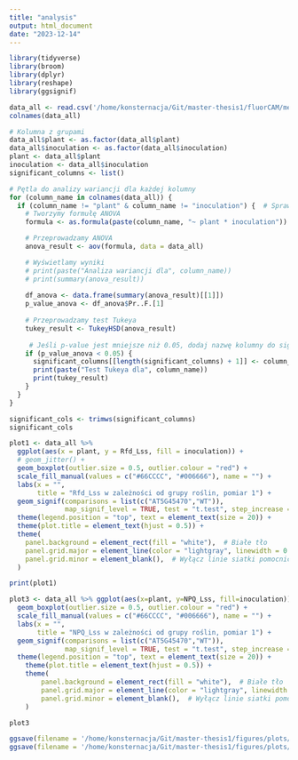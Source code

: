 ```yaml
---
title: "analysis"
output: html_document
date: "2023-12-14"
---
```


```r
library(tidyverse)
library(broom)
library(dplyr)
library(reshape)
library(ggsignif)
```

```r
data_all <- read.csv('/home/konsternacja/Git/master-thesis1/fluorCAM/measurement1/concatenated_file.tsv', sep = '\t')
colnames(data_all)
```


```r
# Kolumna z grupami
data_all$plant <- as.factor(data_all$plant)
data_all$inoculation <- as.factor(data_all$inoculation)
plant <- data_all$plant
inoculation <- data_all$inoculation
significant_columns <- list()

# Pętla do analizy wariancji dla każdej kolumny
for (column_name in colnames(data_all)) {
  if (column_name != "plant" & column_name != "inoculation") {  # Sprawdzamy kolumny inne niż 'plant' i 'inoculation'
    # Tworzymy formułę ANOVA
    formula <- as.formula(paste(column_name, "~ plant * inoculation"))

    # Przeprowadzamy ANOVA
    anova_result <- aov(formula, data = data_all)

    # Wyświetlamy wyniki
    # print(paste("Analiza wariancji dla", column_name))
    # print(summary(anova_result))
    
    df_anova <- data.frame(summary(anova_result)[[1]])
    p_value_anova <- df_anova$Pr..F.[1]
    
    # Przeprowadzamy test Tukeya
    tukey_result <- TukeyHSD(anova_result)
    
     # Jeśli p-value jest mniejsze niż 0.05, dodaj nazwę kolumny do significant_columns
    if (p_value_anova < 0.05) {
      significant_columns[[length(significant_columns) + 1]] <- column_name
      print(paste("Test Tukeya dla", column_name))
      print(tukey_result)
    }
  }
}
```

```r
significant_cols <- trimws(significant_columns)
significant_cols
```


```r
plot1 <- data_all %>% 
  ggplot(aes(x = plant, y = Rfd_Lss, fill = inoculation)) +
  # geom_jitter() +
  geom_boxplot(outlier.size = 0.5, outlier.colour = "red") +
  scale_fill_manual(values = c("#66CCCC", "#006666"), name = "") +
  labs(x = "",
       title = "Rfd_Lss w zależności od grupy roślin, pomiar 1") +
  geom_signif(comparisons = list(c("AT5G45470","WT")), 
              map_signif_level = TRUE, test = "t.test", step_increase = 0.2) +
  theme(legend.position = "top", text = element_text(size = 20)) +
  theme(plot.title = element_text(hjust = 0.5)) +
  theme(
    panel.background = element_rect(fill = "white"),  # Białe tło
    panel.grid.major = element_line(color = "lightgray", linewidth = 0.5), # Szare linie siatki
    panel.grid.minor = element_blank(),  # Wyłącz linie siatki pomocniczej
  )

print(plot1)
```


```r
plot3 <- data_all %>% ggplot(aes(x=plant, y=NPQ_Lss, fill=inoculation)) +
  geom_boxplot(outlier.size = 0.5, outlier.colour = "red") +
  scale_fill_manual(values = c("#66CCCC", "#006666"), name = "") +
  labs(x = "",
       title = "NPQ_Lss w zależności od grupy roślin, pomiar 1") +
  geom_signif(comparisons = list(c("AT5G45470","WT")), 
              map_signif_level = TRUE, test = "t.test", step_increase = 0.2) +
  theme(legend.position = "top", text = element_text(size = 20)) +
    theme(plot.title = element_text(hjust = 0.5)) +
    theme(
        panel.background = element_rect(fill = "white"),  # Białe tło
        panel.grid.major = element_line(color = "lightgray", linewidth = 0.5), # Szare linie siatki
        panel.grid.minor = element_blank(),  # Wyłącz linie siatki pomocniczej
    )

plot3
```

```r
ggsave(filename = '/home/konsternacja/Git/master-thesis1/figures/plots/rfd_lss_pomiar1.png',plot = plot1, width = 12, height = 8)
ggsave(filename = '/home/konsternacja/Git/master-thesis1/figures/plots/npq_lss_pomiar1.png',plot = plot3, width = 12, height = 8)
```








